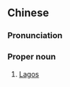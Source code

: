 ==Chinese==
{{zh-forms|gloss=-}}

===Pronunciation===
{{zh-pron
|m=Lāgēsī
|cat=pn
}}

===Proper noun===
{{zh-proper noun}}

# [[Lagos]] {{gloss|port former capital of Nigeria}}

{{zh-cat|Cities}}